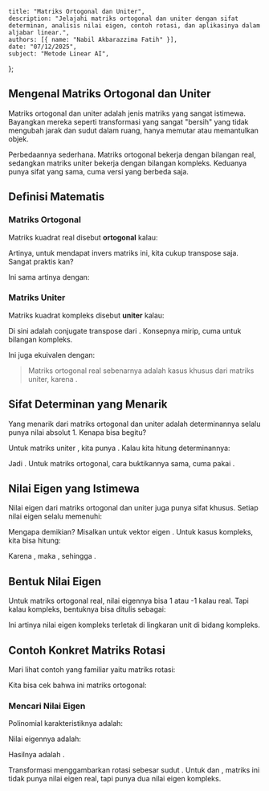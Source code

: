     title: "Matriks Ortogonal dan Uniter",
    description: "Jelajahi matriks ortogonal dan uniter dengan sifat determinan, analisis nilai eigen, contoh rotasi, dan aplikasinya dalam aljabar linear.",
    authors: [{ name: "Nabil Akbarazzima Fatih" }],
    date: "07/12/2025",
    subject: "Metode Linear AI",
};

## Mengenal Matriks Ortogonal dan Uniter

Matriks ortogonal dan uniter adalah jenis matriks yang sangat istimewa. Bayangkan mereka seperti transformasi yang sangat "bersih" yang tidak mengubah jarak dan sudut dalam ruang, hanya memutar atau memantulkan objek.

Perbedaannya sederhana. Matriks ortogonal bekerja dengan bilangan real, sedangkan matriks uniter bekerja dengan bilangan kompleks. Keduanya punya sifat yang sama, cuma versi yang berbeda saja.

## Definisi Matematis

### Matriks Ortogonal

Matriks kuadrat real <InlineMath math="A \in \mathbb{R}^{n \times n}" /> disebut **ortogonal** kalau:

<BlockMath math="A^{-1} = A^T" />

Artinya, untuk mendapat invers matriks ini, kita cukup transpose saja. Sangat praktis kan?

Ini sama artinya dengan:

<BlockMath math="A^T A = A A^T = I" />

### Matriks Uniter

Matriks kuadrat kompleks <InlineMath math="A \in \mathbb{C}^{n \times n}" /> disebut **uniter** kalau:

<BlockMath math="A^{-1} = A^H" />

Di sini <InlineMath math="A^H" /> adalah conjugate transpose dari <InlineMath math="A" />. Konsepnya mirip, cuma untuk bilangan kompleks.

Ini juga ekuivalen dengan:

<BlockMath math="A^H A = A A^H = I" />

> Matriks ortogonal real sebenarnya adalah kasus khusus dari matriks uniter, karena <InlineMath math="\mathbb{R}^{n \times n} \subset \mathbb{C}^{n \times n}" />.

## Sifat Determinan yang Menarik

Yang menarik dari matriks ortogonal dan uniter adalah determinannya selalu punya nilai absolut 1. Kenapa bisa begitu?

Untuk matriks uniter <InlineMath math="A" />, kita punya <InlineMath math="A^H A = I" />. Kalau kita hitung determinannya:

<MathContainer>
<BlockMath math="1 = \det I = \det(A^H A) = \det A^H \cdot \det A = \overline{\det A} \cdot \det A = |\det A|^2" />
</MathContainer>

Jadi <InlineMath math="|\det A| = 1" />. Untuk matriks ortogonal, cara buktikannya sama, cuma pakai <InlineMath math="A^T A = I" />.

## Nilai Eigen yang Istimewa

Nilai eigen dari matriks ortogonal dan uniter juga punya sifat khusus. Setiap nilai eigen <InlineMath math="\lambda" /> selalu memenuhi:

<BlockMath math="|\lambda| = 1" />

Mengapa demikian? Misalkan <InlineMath math="A \cdot v = \lambda \cdot v" /> untuk vektor eigen <InlineMath math="v \neq 0" />. Untuk kasus kompleks, kita bisa hitung:

<MathContainer>
<BlockMath math="v^H v = v^H A^H A v = (A \cdot v)^H (A \cdot v) = (\lambda \cdot v)^H (\lambda \cdot v)" />
<BlockMath math="= \overline{\lambda} \cdot \lambda \cdot v^H v = |\lambda|^2 \cdot v^H v" />
</MathContainer>

Karena <InlineMath math="v^H v \neq 0" />, maka <InlineMath math="|\lambda|^2 = 1" />, sehingga <InlineMath math="|\lambda| = 1" />.

## Bentuk Nilai Eigen

Untuk matriks ortogonal real, nilai eigennya bisa 1 atau -1 kalau real. Tapi kalau kompleks, bentuknya bisa ditulis sebagai:

<BlockMath math="\lambda = \exp(i\varphi) = \cos \varphi + i \sin \varphi" />

Ini artinya nilai eigen kompleks terletak di lingkaran unit di bidang kompleks.

## Contoh Konkret Matriks Rotasi

Mari lihat contoh yang familiar yaitu matriks rotasi:

<BlockMath math="A = \begin{pmatrix} \cos \alpha & -\sin \alpha \\ \sin \alpha & \cos \alpha \end{pmatrix}" />

Kita bisa cek bahwa ini matriks ortogonal:

<MathContainer>
<BlockMath math="A^T A = \begin{pmatrix} \cos \alpha & \sin \alpha \\ -\sin \alpha & \cos \alpha \end{pmatrix} \begin{pmatrix} \cos \alpha & -\sin \alpha \\ \sin \alpha & \cos \alpha \end{pmatrix}" />
<BlockMath math="= \begin{pmatrix} \cos^2 \alpha + \sin^2 \alpha & \cos \alpha(-\sin \alpha) + \sin \alpha \cos \alpha \\ (-\sin \alpha) \cos \alpha + \cos \alpha \sin \alpha & (-\sin \alpha)(-\sin \alpha) + \cos^2 \alpha \end{pmatrix} = \begin{pmatrix} 1 & 0 \\ 0 & 1 \end{pmatrix}" />
</MathContainer>

### Mencari Nilai Eigen

Polinomial karakteristiknya adalah:

<MathContainer>
<BlockMath math="\chi_A(t) = \det \begin{pmatrix} \cos \alpha - t & -\sin \alpha \\ \sin \alpha & \cos \alpha - t \end{pmatrix}" />
<BlockMath math="= (\cos \alpha - t)^2 + \sin^2 \alpha = \cos^2 \alpha + \sin^2 \alpha - 2t \cos \alpha + t^2" />
<BlockMath math="= 1 - 2t \cos \alpha + t^2" />
</MathContainer>

Nilai eigennya adalah:

<BlockMath math="\lambda_{1,2} = \cos \alpha \pm \sqrt{\cos^2 \alpha - 1} = \cos \alpha \pm \sqrt{-\sin^2 \alpha} = \cos \alpha \pm i \sin \alpha" />

Hasilnya adalah <InlineMath math="\lambda_{1,2} = e^{\pm i\alpha}" />. 

Transformasi <InlineMath math="\mathbb{R}^2 \to \mathbb{R}^2 : x \mapsto A \cdot x" /> menggambarkan rotasi sebesar sudut <InlineMath math="\alpha" />. Untuk <InlineMath math="\alpha \neq 0" /> dan <InlineMath math="\alpha \neq \pi" />, matriks ini tidak punya nilai eigen real, tapi punya dua nilai eigen kompleks.